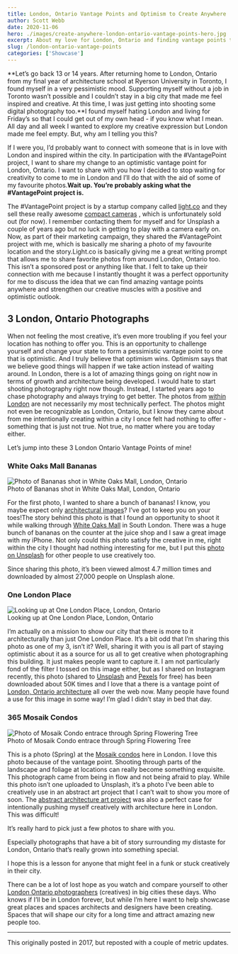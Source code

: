 ```yaml
---
title: London, Ontario Vantage Points and Optimism to Create Anywhere
author: Scott Webb
date: 2020-11-06
hero: ./images/create-anywhere-london-ontario-vantage-points-hero.jpg
excerpt: About my love for London, Ontario and finding vantage points to create anywhere 
slug: /london-ontario-vantage-points
categories: ['Showcase']
---
```


**Let’s go back 13 or 14 years. After returning home to London, Ontario from my final year of architecture school at Ryerson University in Toronto, I found myself in a very pessimistic mood. Supporting myself without a job in Toronto wasn’t possible and I couldn’t stay in a big city that made me feel inspired and creative. At this time, I was just getting into shooting some digital photography too.**I found myself hating London and living for Friday’s so that I could get out of my own head - if you know what I mean. All day and all week I wanted to explore my creative expression but London made me feel empty. But, why am I telling you this? 

If I were you, I’d probably want to connect with someone that is in love with London and inspired within the city. In participation with the #VantagePoint project, I want to share my change to an optimistic vantage point for London, Ontario. I want to share with you how I decided to stop waiting for creativity to come to me in London and I’ll do that with the aid of some of my favourite photos.**Wait up. You’re probably asking what the #VantagePoint project is.**

The #VantagePoint project is by a startup company called  [light.co](https://light.co/)  and they sell these really awesome  [compact cameras](https://light.co/camera) , which is unfortunately sold out (for now). I remember contacting them for myself and for Unsplash a couple of years ago but no luck in getting to play with a camera early on. Now, as part of their marketing campaign, they shared the #VantagePoint project with me, which is basically me sharing a photo of my favourite location and the story.Light.co is basically giving me a great writing prompt that allows me to share favorite photos from around London, Ontario too. This isn’t a sponsored post or anything like that. I felt to take up their connection with me because I instantly thought it was a perfect opportunity for me to discuss the idea that we can find amazing vantage points anywhere and strengthen our creative muscles with a positive and optimistic outlook.

## 3 London, Ontario Photographs
When not feeling the most creative, it’s even more troubling if you feel your location has nothing to offer you. This is an opportunity to challenge yourself and change your state to form a pessimistic vantage point to one that is optimistic. And I truly believe that optimism wins. Optimism says that we believe good things will happen if we take action instead of waiting around. In London, there is a lot of amazing things going on right now in terms of growth and architecture being developed. I would hate to start shooting photography right now though. Instead, I started years ago to chase photography and always trying to get better.  The photos from  [within London](/)  are not necessarily my most technically perfect. The photos might not even be recognizable as London, Ontario, but I know they came about from me intentionally creating within a city I once felt had nothing to offer - something that is just not true. Not true, no matter where you are today either.

Let’s jump into these 3 London Ontario Vantage Points of mine!

### White Oaks Mall Bananas

<div className="Image__Small">
  <img
    src="./images/bananas-shot-whiteoaks-mall-london-ontario.jpeg"
    title="Photo of Bananas shot in White Oaks Mall, London, Ontario"
    alt="Photo of Bananas shot in White Oaks Mall, London, Ontario"
  />
  <figcaption>Photo of Bananas shot in White Oaks Mall, London, Ontario</figcaption>
</div>

For the first photo, I wanted to share a bunch of bananas! I know, you maybe expect only  [architectural images](/)? I’ve got to keep you on your toes!The story behind this photo is that I found an opportunity to shoot it while walking through  [White Oaks Mall](http://www.whiteoaksmall.ca/)  in South London. There was a huge bunch of bananas on the counter at the juice shop and I saw a great image with my iPhone. Not only could this photo satisfy the creative in me, right within the city I thought had nothing interesting for me, but I put this  [photo on Unsplash](https://unsplash.com/@scottwebb?photo=Ar0QYv-qtw4)  for other people to use creatively too. 

Since sharing this photo, it’s been viewed almost 4.7 million times and downloaded by almost 27,000 people on Unsplash alone.

### One London Place

<div className="Image__Small">
  <img
    src="./images/one-london-place-london-ontario-scott-webb-photography.jpg"
    title="Looking up at One London Place, London, Ontario"
    alt="Looking up at One London Place, London, Ontario"
  />
  <figcaption>Looking up at One London Place, London, Ontario</figcaption>
</div>

I’m actually on a mission to show our city that there is more to it architecturally than just One London Place. It’s a bit odd that I’m sharing this photo as one of my 3, isn’t it? Well, sharing it with you is all part of staying optimistic  about it as a source for us all to get creative when photographing this building. It just makes people want to capture it. I am not particularly fond of the filter I tossed on this image either, but as I shared on Instagram recently, this photo (shared to  [Unsplash](https://unsplash.com/collections/453347/london-ontario?photo=Y7NSySVgPlI)  and  [Pexels](https://www.pexels.com/photo/building-modern-glass-tall-27406/)  for free) has been downloaded about 50K times and I love that a there is a vantage point of  [London, Ontario architecture](/)  all over the web now. Many people have found a use for this image in some way! I’m glad I didn’t stay in bed that day.

### 365 Mosaik Condos

<div className="Image__Small">
  <img
    src="./images/mosaik_spring_6078.jpg"
    title="Photo of Mosaik Condo entrace through Spring Flowering Tree"
    alt="Photo of Mosaik Condo entrace through Spring Flowering Tree"
  />
  <figcaption>Photo of Mosaik Condo entrace through Spring Flowering Tree</figcaption>
</div>

This is a photo (Spring) at the  [Mosaik condos](http://mosaiklondon.com/)  here in London. I love this photo because of the vantage point. Shooting through parts of the landscape and foliage at locations can really become something exquisite. This photograph came from being in flow and not being afraid to play. While this photo isn’t one uploaded to Unsplash, it’s a photo I’ve been able to creatively use in an abstract art project that I can’t wait to show you more of soon. The  [abstract architecture art project](/abstract-architecture-art)  was also a perfect case for intentionally pushing myself creatively with architecture here in London.
This was difficult!

It’s really hard to pick just a few photos to share with you. 

Especially photographs that have a bit of story surrounding my distaste for London, Ontario that’s really grown into something special. 

I hope this is a lesson for anyone that might feel in a funk or stuck creatively in their city. 

There can be a lot of lost hope as you watch and compare yourself to other [London Ontario photographers](/about) (creatives) in big cities these days. Who knows if I’ll be in London forever, but while I’m here I want to help showcase great places and spaces architects and designers have been creating. Spaces that will shape our city for a long time and attract amazing new people too.

---

This originally posted in 2017, but reposted with a couple of metric updates.